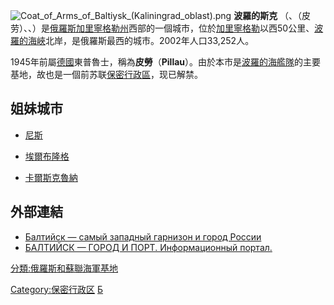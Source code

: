 {{coord|54|39|N|19|55|E|display=title}}
[[File:Coat_of_Arms_of_Baltiysk_(Kaliningrad_oblast).png|right]]
'''波羅的斯克''' （{{lang-ru|Балти́йск}}、{{lang-de|Pillau}}（皮劳）、{{lang-lt|Piliava}}、{{lang-pl|Piława}}）是[[俄羅斯|俄羅斯]][[加里寧格勒州|加里寧格勒州]]西部的一個城市，位於[[加里寧格勒|加里寧格勒]]以西50公里、[[波羅的海峽|波羅的海峽]]北岸，是俄羅斯最西的城市。2002年人口33,252人。

1945年前屬[[德國|德國]]東普魯士，稱為'''皮勞'''（'''Pillau'''）。由於本市是[[波羅的海艦隊|波羅的海艦隊]]的主要基地，故也是一個前苏联[[保密行政區|保密行政區]]，现已解禁。

==姐妹城市==
* {{POL}}[[尼斯_(波蘭)|尼斯]]
* {{POL}}[[埃爾布隆格|埃爾布隆格]]
* {{SWE}}[[卡爾斯克魯納|卡爾斯克魯納]]

==外部連結==
{{Commonscat|Baltiysk}}
* [http://baltiysk.net.ru/ Балтийск — самый западный гарнизон и город России]{{Dead link}}
* [http://www.portofbaltiysk.narod.ru/ БАЛТИЙСК — ГОРОД И ПОРТ. Информационный портал.] {{Wayback|url=http://www.portofbaltiysk.narod.ru/ |date=20201028105139 }}

{{加里寧格勒州行政區劃}}
{{Authority control}}
[[Category:保密行政区|Category:保密行政区]]
[[Category:加里寧格勒州城市|Б]]
[[分類:俄羅斯和蘇聯海軍基地|分類:俄羅斯和蘇聯海軍基地]]